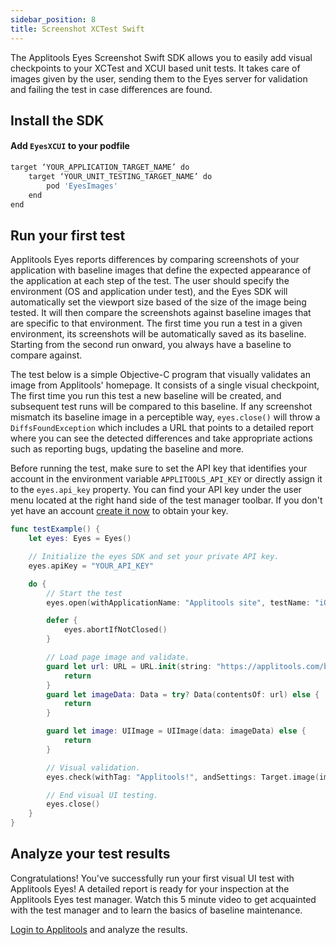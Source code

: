 ```yaml
---
sidebar_position: 8
title: Screenshot XCTest Swift
---
```



The Applitools Eyes Screenshot Swift SDK allows you to easily add visual checkpoints to your XCTest and XCUI based unit tests. It takes care of images given by the user, sending them to the Eyes server for validation and failing the test in case differences are found.


## Install the SDK

#### Add `EyesXCUI` to your podfile
```bash
target ‘YOUR_APPLICATION_TARGET_NAME’ do
	target ‘YOUR_UNIT_TESTING_TARGET_NAME’ do
		pod 'EyesImages'
	end
end
```


## Run your first test
Applitools Eyes reports differences by comparing screenshots of your application with baseline images that define the expected appearance of the application at each step of the test. The user should specify the environment (OS and application under test), and the Eyes SDK will automatically set the viewport size based of the size of the image being tested. It will then compare the screenshots against baseline images that are specific to that environment. The first time you run a test in a given environment, its screenshots will be automatically saved as its baseline. Starting from the second run onward, you always have a baseline to compare against.

The test below is a simple Objective-C program that visually validates an image from Applitools' homepage. It consists of a single visual checkpoint, The first time you run this test a new baseline will be created, and subsequent test runs will be compared to this baseline. If any screenshot mismatch its baseline image in a perceptible way, `eyes.close()` will throw a `DiffsFoundException` which includes a URL that points to a detailed report where you can see the detected differences and take appropriate actions such as reporting bugs, updating the baseline and more.

Before running the test, make sure to set the API key that identifies your account in the environment variable `APPLITOOLS_API_KEY` or directly assign it to the `eyes.api_key` property. You can find your API key under the user menu located at the right hand side of the test manager toolbar. If you don't yet have an account [create it now](https://applitools.com/sign-up) to obtain your key.

```swift
func testExample() {
    let eyes: Eyes = Eyes()

    // Initialize the eyes SDK and set your private API key.
    eyes.apiKey = "YOUR_API_KEY"

    do {
        // Start the test
        eyes.open(withApplicationName: "Applitools site", testName: "iOS Screenshot test!")

        defer {
            eyes.abortIfNotClosed()
        }

        // Load page image and validate.
        guard let url: URL = URL.init(string: "https://applitools.com/blog/wp-content/uploads/2013/11/app-is-live-nov-2013.png") else {
            return
        }
        guard let imageData: Data = try? Data(contentsOf: url) else {
            return
        }

        guard let image: UIImage = UIImage(data: imageData) else {
            return
        }

        // Visual validation.
        eyes.check(withTag: "Applitools!", andSettings: Target.image(image))

        // End visual UI testing.
        eyes.close()
    }
}

```

## Analyze your test results
Congratulations! You've successfully run your first visual UI test with Applitools Eyes! A detailed report is ready for your inspection at the Applitools Eyes test manager. Watch this 5 minute video to get acquainted with the test manager and to learn the basics of baseline maintenance.

[Login to Applitools](https://applitools.com/users/login) and analyze the results.

<PartialOutro/>